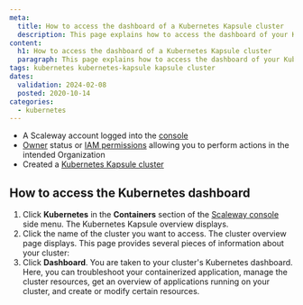 ```yaml
---
meta:
  title: How to access the dashboard of a Kubernetes Kapsule cluster
  description: This page explains how to access the dashboard of your Kubernetes Kapsule cluster
content:
  h1: How to access the dashboard of a Kubernetes Kapsule cluster
  paragraph: This page explains how to access the dashboard of your Kubernetes Kapsule cluster
tags: kubernetes kubernetes-kapsule kapsule cluster 
dates:
  validation: 2024-02-08
  posted: 2020-10-14
categories:
  - kubernetes
---
```


<Macro id="requirements" />

- A Scaleway account logged into the [console](https://console.scaleway.com)
- [Owner](/identity-and-access-management/iam/concepts/#owner) status or [IAM permissions](/identity-and-access-management/iam/concepts/#permission) allowing you to perform actions in the intended Organization
- Created a [Kubernetes Kapsule cluster](/containers/kubernetes/how-to/create-cluster/)

## How to access the Kubernetes dashboard

1. Click **Kubernetes** in the **Containers** section of the [Scaleway console](https://console.scaleway.com) side menu. The Kubernetes Kapsule overview displays.
2. Click the name of the cluster you want to access. The cluster overview page displays. This page provides several pieces of information about your cluster:
3. Click **Dashboard**. You are taken to your cluster's Kubernetes dashboard.
   Here, you can troubleshoot your containerized application, manage the cluster resources, get an overview of applications running on your cluster, and create or modify certain resources.


